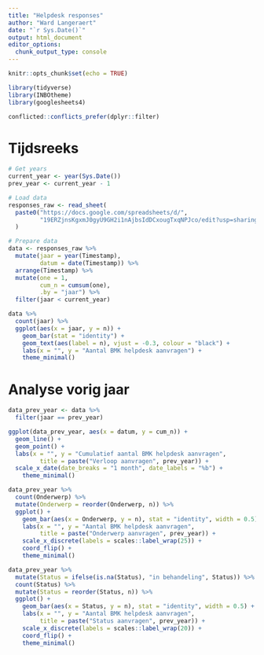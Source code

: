 ```yaml
---
title: "Helpdesk responses"
author: "Ward Langeraert"
date: "`r Sys.Date()`"
output: html_document
editor_options: 
  chunk_output_type: console
---
```


```r
knitr::opts_chunk$set(echo = TRUE)
```

```r
library(tidyverse)
library(INBOtheme)
library(googlesheets4)

conflicted::conflicts_prefer(dplyr::filter)
```

# Tijdsreeks

```r
# Get years
current_year <- year(Sys.Date())
prev_year <- current_year - 1

# Load data
responses_raw <- read_sheet(
  paste0("https://docs.google.com/spreadsheets/d/",
         "19ERZjnsKgxmJ0gyU9GH2i1nAjbsIdDCxougTxqNPJco/edit?usp=sharing")
  )

# Prepare data
data <- responses_raw %>%
  mutate(jaar = year(Timestamp),
         datum = date(Timestamp)) %>%
  arrange(Timestamp) %>%
  mutate(one = 1,
         cum_n = cumsum(one),
         .by = "jaar") %>%
  filter(jaar < current_year)
```

```r
data %>%
  count(jaar) %>%
  ggplot(aes(x = jaar, y = n)) +
    geom_bar(stat = "identity") +
    geom_text(aes(label = n), vjust = -0.3, colour = "black") +
    labs(x = "", y = "Aantal BMK helpdesk aanvragen") +
    theme_minimal()
```

# Analyse vorig jaar

```r
data_prev_year <- data %>%
  filter(jaar == prev_year)

ggplot(data_prev_year, aes(x = datum, y = cum_n)) +
  geom_line() +
  geom_point() +
  labs(x = "", y = "Cumulatief aantal BMK helpdesk aanvragen",
         title = paste("Verloop aanvragen", prev_year)) +
  scale_x_date(date_breaks = "1 month", date_labels = "%b") +
    theme_minimal()
```

```r
data_prev_year %>%
  count(Onderwerp) %>%
  mutate(Onderwerp = reorder(Onderwerp, n)) %>%
  ggplot() +
    geom_bar(aes(x = Onderwerp, y = n), stat = "identity", width = 0.5) +
    labs(x = "", y = "Aantal BMK helpdesk aanvragen",
         title = paste("Onderwerp aanvragen", prev_year)) +
    scale_x_discrete(labels = scales::label_wrap(25)) +
    coord_flip() +
    theme_minimal()
```

```r
data_prev_year %>%
  mutate(Status = ifelse(is.na(Status), "in behandeling", Status)) %>%
  count(Status) %>%
  mutate(Status = reorder(Status, n)) %>%
  ggplot() +
    geom_bar(aes(x = Status, y = n), stat = "identity", width = 0.5) +
    labs(x = "", y = "Aantal BMK helpdesk aanvragen",
         title = paste("Status aanvragen", prev_year)) +
    scale_x_discrete(labels = scales::label_wrap(20)) +
    coord_flip() +
    theme_minimal()
```
